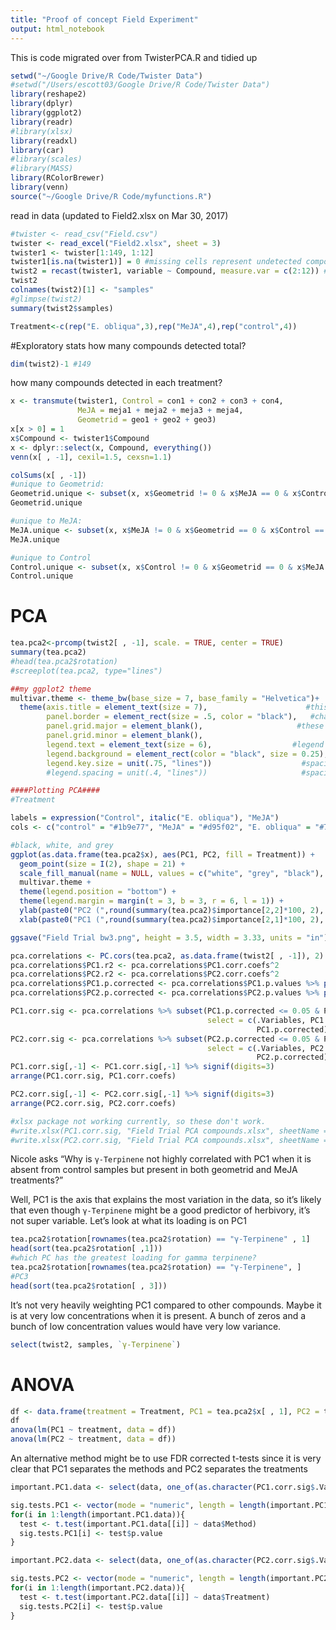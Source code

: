 ```yaml
---
title: "Proof of concept Field Experiment"
output: html_notebook
---
```


This is code migrated over from TwisterPCA.R and tidied up
```r
setwd("~/Google Drive/R Code/Twister Data")
#setwd("/Users/escott03/Google Drive/R Code/Twister Data")
library(reshape2)
library(dplyr)
library(ggplot2)
library(readr)
#library(xlsx)
library(readxl)
library(car)
#library(scales)
#library(MASS)
library(RColorBrewer)
library(venn)
source("~/Google Drive/R Code/myfunctions.R")
```

read in data (updated to Field2.xlsx on Mar 30, 2017)
```r
#twister <- read_csv("Field.csv")
twister <- read_excel("Field2.xlsx", sheet = 3)
twister1 <- twister[1:149, 1:12]
twister1[is.na(twister1)] = 0 #missing cells represent undetected compounds
twist2 = recast(twister1, variable ~ Compound, measure.var = c(2:12)) #this transposes the data so each column is a compound, but it re-orders the columns, which I don't like.
twist2
colnames(twist2)[1] <- "samples"
#glimpse(twist2)
summary(twist2$samples)

Treatment<-c(rep("E. obliqua",3),rep("MeJA",4),rep("control",4))
```
#Exploratory stats
how many compounds detected total?

```r
dim(twist2)-1 #149
```
how many compounds detected in each treatment?

```r
x <- transmute(twister1, Control = con1 + con2 + con3 + con4,
               MeJA = meja1 + meja2 + meja3 + meja4,
               Geometrid = geo1 + geo2 + geo3)
x[x > 0] = 1
x$Compound <- twister1$Compound
x <- dplyr::select(x, Compound, everything())
venn(x[ , -1], cexil=1.5, cexsn=1.1)

colSums(x[ , -1])
#unique to Geometrid: 
Geometrid.unique <- subset(x, x$Geometrid != 0 & x$MeJA == 0 & x$Control == 0)
Geometrid.unique

#unique to MeJA:
MeJA.unique <- subset(x, x$MeJA != 0 & x$Geometrid == 0 & x$Control == 0)
MeJA.unique

#unique to Control
Control.unique <- subset(x, x$Control != 0 & x$Geometrid == 0 & x$MeJA == 0)
Control.unique
```
# PCA
```r
tea.pca2<-prcomp(twist2[ , -1], scale. = TRUE, center = TRUE)
summary(tea.pca2)
#head(tea.pca2$rotation)
#screeplot(tea.pca2, type="lines")
```

```r
##my ggplot2 theme
multivar.theme <- theme_bw(base_size = 7, base_family = "Helvetica")+  #this changes the default text size and font
  theme(axis.title = element_text(size = 7),                      #this sets a different font size for the axis labels
        panel.border = element_rect(size = .5, color = "black"),   #change size= here to change border size
        panel.grid.major = element_blank(),                     #these two lines make the grid lines go away
        panel.grid.minor = element_blank(),
        legend.text = element_text(size = 6),                  #legend font size
        legend.background = element_rect(color = "black", size = 0.25),
        legend.key.size = unit(.75, "lines"))                    #spacing between text
        #legend.spacing = unit(.4, "lines"))                     #spacing between legends if > 1

```

```r
####Plotting PCA####
#Treatment

labels = expression("Control", italic("E. obliqua"), "MeJA")
cols <- c("control" = "#1b9e77", "MeJA" = "#d95f02", "E. obliqua" = "#7570b3")

#black, white, and grey
ggplot(as.data.frame(tea.pca2$x), aes(PC1, PC2, fill = Treatment)) + 
  geom_point(size = I(2), shape = 21) + 
  scale_fill_manual(name = NULL, values = c("white", "grey", "black"), labels = labels) +
  multivar.theme + 
  theme(legend.position = "bottom") +
  theme(legend.margin = margin(t = 3, b = 3, r = 6, l = 1)) +
  ylab(paste0("PC2 (",round(summary(tea.pca2)$importance[2,2]*100, 2), "%)")) + 
  xlab(paste0("PC1 (",round(summary(tea.pca2)$importance[2,1]*100, 2), "%)"))

ggsave("Field Trial bw3.png", height = 3.5, width = 3.33, units = "in")

```

```r
pca.correlations <- PC.cors(tea.pca2, as.data.frame(twist2[ , -1]), 2)
pca.correlations$PC1.r2 <- pca.correlations$PC1.corr.coefs^2
pca.correlations$PC2.r2 <- pca.correlations$PC2.corr.coefs^2
pca.correlations$PC1.p.corrected <- pca.correlations$PC1.p.values %>% p.adjust(method="fdr")
pca.correlations$PC2.p.corrected <- pca.correlations$PC2.p.values %>% p.adjust(method="fdr")

PC1.corr.sig <- pca.correlations %>% subset(PC1.p.corrected <= 0.05 & PC1.r2 >= 0.7, 
                                            select = c(.Variables, PC1.corr.coefs, PC1.r2,
                                                       PC1.p.corrected))
PC2.corr.sig <- pca.correlations %>% subset(PC2.p.corrected <= 0.05 & PC2.r2 >= 0.7,
                                            select = c(.Variables, PC2.corr.coefs, PC2.r2,
                                                       PC2.p.corrected))
PC1.corr.sig[,-1] <- PC1.corr.sig[,-1] %>% signif(digits=3)
arrange(PC1.corr.sig, PC1.corr.coefs)

PC2.corr.sig[,-1] <- PC2.corr.sig[,-1] %>% signif(digits=3)
arrange(PC2.corr.sig, PC2.corr.coefs)

#xlsx package not working currently, so these don't work.
#write.xlsx(PC1.corr.sig, "Field Trial PCA compounds.xlsx", sheetName = "PC1", col.names = TRUE, row.names = FALSE)
#write.xlsx(PC2.corr.sig, "Field Trial PCA compounds.xlsx", sheetName = "PC2", col.names = TRUE, row.names = FALSE, append = TRUE)
```

Nicole asks "Why is `γ-Terpinene` not highly correlated with PC1 when it is absent from control samples but present in both geometrid and MeJA treatments?"

Well, PC1 is the axis that explains the most variation in the data, so it's likely that even though `γ-Terpinene` might be a good predictor of herbivory, it's not super variable. Let's look at what its loading is on PC1

```r
tea.pca2$rotation[rownames(tea.pca2$rotation) == "γ-Terpinene" , 1]
head(sort(tea.pca2$rotation[ ,1]))
#which PC has the greatest loading for gamma terpinene?
tea.pca2$rotation[rownames(tea.pca2$rotation) == "γ-Terpinene", ]
#PC3
head(sort(tea.pca2$rotation[ , 3]))
```
It's not very heavily weighting PC1 compared to other compounds.  Maybe it is at very low concentrations when it is present.  A bunch of zeros and a bunch of low concentration values would have very low variance.

```r
select(twist2, samples, `γ-Terpinene`)
```

# ANOVA

```r
df <- data.frame(treatment = Treatment, PC1 = tea.pca2$x[ , 1], PC2 = tea.pca2$x[ , 2])
df
anova(lm(PC1 ~ treatment, data = df))
anova(lm(PC2 ~ treatment, data = df))
```




An alternative method might be to use FDR corrected t-tests since it is very clear that PC1 separates the methods and PC2 separates the treatments

```r

important.PC1.data <- select(data, one_of(as.character(PC1.corr.sig$.Variables)))

sig.tests.PC1 <- vector(mode = "numeric", length = length(important.PC1.data))
for(i in 1:length(important.PC1.data)){
  test <- t.test(important.PC1.data[[i]] ~ data$Method)
  sig.tests.PC1[i] <- test$p.value
}

important.PC2.data <- select(data, one_of(as.character(PC2.corr.sig$.Variables)))

sig.tests.PC2 <- vector(mode = "numeric", length = length(important.PC2.data))
for(i in 1:length(important.PC2.data)){
  test <- t.test(important.PC2.data[[i]] ~ data$Treatment)
  sig.tests.PC2[i] <- test$p.value
}
```
